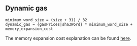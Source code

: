 ## Dynamic gas

    minimum_word_size = (size + 31) / 32
    dynamic_gas = {gasPrices|sha3Word} * minimum_word_size + memory_expansion_cost

The memory expansion cost explanation can be found [here](/about).
